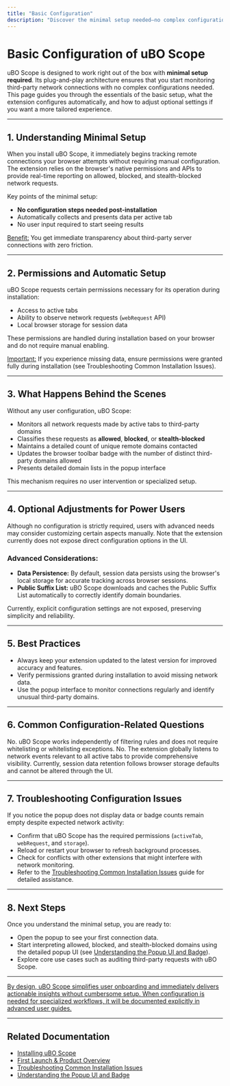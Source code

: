 ```yaml
---
title: "Basic Configuration"
description: "Discover the minimal setup needed—no complex configurations required, but learn what you can adjust if needed for a more tailored experience. This page highlights the plug-and-play nature of uBO Scope and offers pointers for advanced options."
---
```


# Basic Configuration of uBO Scope

uBO Scope is designed to work right out of the box with **minimal setup required**. Its plug-and-play architecture ensures that you start monitoring third-party network connections with no complex configurations needed. This page guides you through the essentials of the basic setup, what the extension configures automatically, and how to adjust optional settings if you want a more tailored experience.

---

## 1. Understanding Minimal Setup

When you install uBO Scope, it immediately begins tracking remote connections your browser attempts without requiring manual configuration. The extension relies on the browser's native permissions and APIs to provide real-time reporting on allowed, blocked, and stealth-blocked network requests.

Key points of the minimal setup:

- **No configuration steps needed post-installation**
- Automatically collects and presents data per active tab
- No user input required to start seeing results

<u>Benefit:</u> You get immediate transparency about third-party server connections with zero friction.

---

## 2. Permissions and Automatic Setup

uBO Scope requests certain permissions necessary for its operation during installation:

- Access to active tabs
- Ability to observe network requests (`webRequest` API)
- Local browser storage for session data

These permissions are handled during installation based on your browser and do not require manual enabling.

<u>Important:</u> If you experience missing data, ensure permissions were granted fully during installation (see Troubleshooting Common Installation Issues).

---

## 3. What Happens Behind the Scenes

Without any user configuration, uBO Scope:

- Monitors all network requests made by active tabs to third-party domains
- Classifies these requests as **allowed**, **blocked**, or **stealth-blocked**
- Maintains a detailed count of unique remote domains contacted
- Updates the browser toolbar badge with the number of distinct third-party domains allowed
- Presents detailed domain lists in the popup interface

This mechanism requires no user intervention or specialized setup.

---

## 4. Optional Adjustments for Power Users

Although no configuration is strictly required, users with advanced needs may consider customizing certain aspects manually. Note that the extension currently does not expose direct configuration options in the UI.

### Advanced Considerations:

- **Data Persistence:** By default, session data persists using the browser's local storage for accurate tracking across browser sessions.
- **Public Suffix List:** uBO Scope downloads and caches the Public Suffix List automatically to correctly identify domain boundaries.

<p>Currently, explicit configuration settings are not exposed, preserving simplicity and reliability.</p>

---

## 5. Best Practices

- Always keep your extension updated to the latest version for improved accuracy and features.
- Verify permissions granted during installation to avoid missing network data.
- Use the popup interface to monitor connections regularly and identify unusual third-party domains.

---

## 6. Common Configuration-Related Questions

<AccordionGroup title="Configuration FAQs">
<Accordion title="Do I need to whitelist any domains for uBO Scope to work?">
No. uBO Scope works independently of filtering rules and does not require whitelisting or whitelisting exceptions.
</Accordion>
<Accordion title="Can I change which network events uBO Scope monitors?">
No. The extension globally listens to network events relevant to all active tabs to provide comprehensive visibility.
</Accordion>
<Accordion title="Is it possible to change how long session data is kept?">
Currently, session data retention follows browser storage defaults and cannot be altered through the UI.
</Accordion>
</AccordionGroup>

---

## 7. Troubleshooting Configuration Issues

If you notice the popup does not display data or badge counts remain empty despite expected network activity:

- Confirm that uBO Scope has the required permissions (`activeTab`, `webRequest`, and `storage`).
- Reload or restart your browser to refresh background processes.
- Check for conflicts with other extensions that might interfere with network monitoring.
- Refer to the [Troubleshooting Common Installation Issues](../setup-and-validation/troubleshooting-common-issues) guide for detailed assistance.

---

## 8. Next Steps

Once you understand the minimal setup, you are ready to:

- Open the popup to see your first connection data.
- Start interpreting allowed, blocked, and stealth-blocked domains using the detailed popup UI (see [Understanding the Popup UI and Badge](../../guides/getting-started/understanding-the-popup)).
- Explore core use cases such as auditing third-party requests with uBO Scope.

---

<u>By design, uBO Scope simplifies user onboarding and immediately delivers actionable insights without cumbersome setup. When configuration is needed for specialized workflows, it will be documented explicitly in advanced user guides.</u>

---

## Related Documentation

- [Installing uBO Scope](../../getting-started/quick-setup/installing-extension)
- [First Launch & Product Overview](../../getting-started/quick-setup/first-launch-and-overview)
- [Troubleshooting Common Installation Issues](../setup-and-validation/troubleshooting-common-issues)
- [Understanding the Popup UI and Badge](../../guides/getting-started/understanding-the-popup)